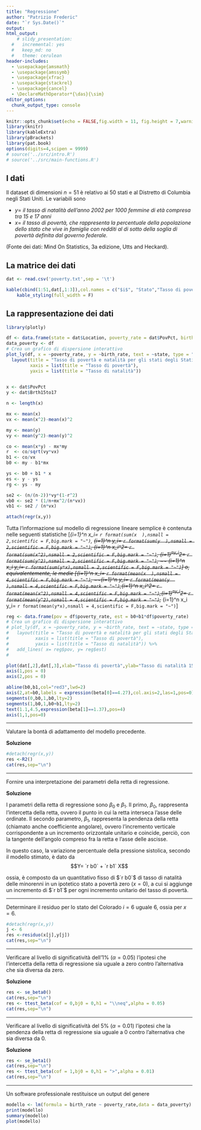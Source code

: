 ```yaml
---
title: "Regressione"
author: "Patrizio Frederic"
date: "`r Sys.Date()`"
output:
html_output:
    # slidy_presentation: 
  #   incremental: yes
  #   keep_md: no
  #   theme: cerulean
header-includes: 
  - \usepackage{amsmath}
  - \usepackage{amssymb}
  - \usepackage{xfrac}
  - \usepackage{stackrel}
  - \usepackage{cancel}
  - \DeclareMathOperator*{\das}{\sim}
editor_options: 
  chunk_output_type: console
---
```


```r

knitr::opts_chunk$set(echo = FALSE,fig.width = 11, fig.height = 7,warning = FALSE, message = FALSE)
library(knitr)
library(kableExtra)
library(pBrackets)
library(pat.book)
options(digits=4,scipen = 9999)
# source('../src/intro.R')
# source('../src/main-functions.R')

```

## I dati

Il dataset di dimensioni $n = 51$ è relativo ai 50 stati e al Distretto di Columbia negli Stati Uniti. Le variabili sono 

- $y =$ _il tasso di natalità dell'anno 2002 per 1000 femmine di età compresa tra 15 e 17 anni_  
- $x =$ _il tasso di povertà, che rappresenta la percentuale della popolazione dello stato che vive in famiglie con redditi al di sotto della soglia di povertà definita dal governo federale._ 

(Fonte dei dati: Mind On Statistics, 3a edizione, Utts and Heckard).

## La matrice dei dati


```r
dat <- read.csv('poverty.txt',sep = '\t')

kable(cbind(1:51,dat[,1:3]),col.names = c("$i$", "Stato","Tasso di povertà","Tasso di natalità 15-17"))%>%
    kable_styling(full_width = F)
```

## La rappresentazione dei dati

```r

library(plotly)

df <- data.frame(state = dat$Location, poverty_rate = dat$PovPct, birth_rate = dat$Brth15to17)
data_poverty <- df
# Crea un grafico di dispersione interattivo
plot_ly(df, x = ~poverty_rate, y = ~birth_rate, text = ~state, type = "scatter", mode = "markers") %>%
  layout(title = "Tasso di povertà e natalità per gli stati degli Stati Uniti (anno 2002)",
         xaxis = list(title = "Tasso di povertà"),
         yaxis = list(title = "Tasso di natalità")) 
  

x <- dat$PovPct
y <- dat$Brth15to17

n <- length(x)

mx <- mean(x)
vx <- mean(x^2)-mean(x)^2

my <- mean(y)
vy <- mean(y^2)-mean(y)^2

co <- mean(x*y) - mx*my
r  <- co/sqrt(vy*vx)
b1 <- co/vx
b0 <- my - b1*mx

ys <- b0 + b1 * x
es <- y - ys
rg <- ys - my

se2 <- (n/(n-2))*vy*(1-r^2) 
vb0 <- se2 * (1/n+mx^2/(n*vx)) 
vb1 <- se2 / (n*vx) 

attach(regr(x,y))
```

 Tutta l'informazione sul modello di regressione lineare semplice è contenuta nelle
seguenti statistiche
\[\sum_{i=1}^n x_i=      `r format(sum(x  ),nsmall = 2,scientific = F,big.mark = "~")`,
~~\sum_{i=1}^n y_i=      `r format(sum(y  ),nsmall = 2,scientific = F,big.mark = "~")`,
~~\sum_{i=1}^n x_i^2=    `r format(sum(x^2),nsmall = 2,scientific = F,big.mark = "~")`,
~~\sum_{i=1}^ny_i^2=     `r format(sum(y^2),nsmall = 2,scientific = F,big.mark = "~")`,
~~ \sum_{i=1}^n x_i y_i= `r format(sum(y*x),nsmall = 2,scientific = F,big.mark = "~")`\]
o, equivalentemente, le medie
\[\frac{1}{51}\sum_{i=1}^n x_i=      `r format(mean(x  ),nsmall = 4,scientific = F,big.mark = "~")`,
~~\frac{1}{51}\sum_{i=1}^n y_i=      `r format(mean(y  ),nsmall = 4,scientific = F,big.mark = "~")`,
~~\frac{1}{51}\sum_{i=1}^n x_i^2=    `r format(mean(x^2),nsmall = 4,scientific = F,big.mark = "~")`,
~~\frac{1}{51}\sum_{i=1}^ny_i^2=     `r format(mean(y^2),nsmall = 4,scientific = F,big.mark = "~")`,
~~ \frac{1}{51}\sum_{i=1}^n x_i y_i= `r format(mean(y*x),nsmall = 4,scientific = F,big.mark = "~")`\]


\begin{alignat*}{3}
 \bar x & =  \frac 1 n \sum_{i=1}^n x_i  = `r mx` &
\hat\sigma_X^2 & =  \frac 1 n \sum_{i=1}^n x_i^2 - \bar x^2  = `r vx` &\\
 \bar y & =  \frac 1 n \sum_{i=1}^n y_i   = `r my` &
\hat\sigma_Y^2 & =  \frac 1 n \sum_{i=1}^n y_i^2 - \bar y^2  = `r vy` &\\
 \text{cov}(x,y) & = \frac 1 n \sum_{i=1}^n x_iy_i -\bar x\bar y  = `r co` & 
r & = \frac{\text{cov}(x,y)}{\hat\sigma_X \hat\sigma_Y }  = `r r` &\\
\hat\beta_1 & = \frac{\text{cov}(x,y)}{\hat\sigma_X^2} = `r b1` & 
\hat\beta_0 & = \bar y  - \hat\beta_1\bar x = `r b0`. &\\
\hat\sigma_\varepsilon^2 & = \hat\sigma_Y^2(1-r^2)=`r vy*(1-r^2)` &
S_\varepsilon^2 & = \frac{n}{n-2}\hat\sigma_\varepsilon^2 = `r se2`\\
\hat\sigma_\varepsilon & = \hat\sigma_Y\sqrt{(1-r^2)}=`r sqrt(vy*(1-r^2))` & \qquad
S_\varepsilon & = \sqrt{\frac{n}{n-2}}\hat\sigma_\varepsilon = `r sqrt(se2)`\\
\end{alignat*}

```r

reg <- data.frame(pov = df$poverty_rate, est = b0+b1*df$poverty_rate)
# Crea un grafico di dispersione interattivo
# plot_ly(df, x = ~poverty_rate, y = ~birth_rate, text = ~state, type = "scatter", mode = "markers") %>%
#   layout(title = "Tasso di povertà e natalità per gli stati degli Stati Uniti (anno 2002)",
#          xaxis = list(title = "Tasso di povertà"),
#          yaxis = list(title = "Tasso di natalità")) %>%
#   add_lines( x= reg$pov, y= reg$est)
#   

plot(dat[,2],dat[,3],xlab="Tasso di povertà",ylab="Tasso di natalità 15-17",axes=F,xlim=c(0,25),ylim=c(0,40),pch=16,col="blue2")
axis(1,pos = 0)
axis(2,pos = 0)

abline(b0,b1,col="red3",lwd=2)
axis(2,at=b0,labels = expression(beta[0]==4.27),col.axis=2,las=1,pos=0)
segments(0,b0,1,b0,lty=2)
segments(1,b0,1,b0+b1,lty=2)
text(1.1,4.5,expression(beta[1]==1.37),pos=4)
axis(1,1,pos=0)
```

______________________________

Valutare la bontà di adattamento del modello precedente.

__Soluzione__

```r
#detach(regr(x,y))
res <-R2()
cat(res,sep="\n")
```


______________________________

Fornire una interpretazione dei parametri della retta di regressione.

__Soluzione__

I parametri della retta di regressione sono $\beta_{0}$ e $\beta_{1}$.
Il primo, $\beta_{0},$ rappresenta l'intercetta della retta,
ovvero il punto in cui la retta interseca l'asse delle ordinate.
Il secondo parametro, $\beta_{1}$, rappresenta la pendenza della
retta (chiamato anche coefficiente angolare), ovvero l'incremento
verticale corrispondente a un incremento orizzontale unitario e
coincide, perciò, con la tangente dell'angolo compreso fra la
retta e l'asse delle ascisse.

In questo caso, la variazione percentuale della pressione sistolica,
secondo il modello stimato, è dato da
$$Y= `r b0` + `r b1` X$$

ossia, è composto da un quantitativo fisso di $`r b0`$ di tasso di natalità delle minorenni in un ipotetico
stato a povertà zero ($x=0$), a cui si aggiunge un incremento di $`r b1`$ per ogni incremento unitario del tasso di povertà.

______________________________


Determinare il residuo per lo stato del Colorado $i=6$
uguale 6, ossia per $x=6$.


```r
#detach(regr(x,y))
j <- 6
res <-residuo(x[j],y[j])
cat(res,sep="\n")
```

______________________________

Verificare al livello di significatività dell'1% ($\alpha=0.05$)
l'ipotesi che l'intercetta della retta di regressione sia uguale a
zero contro l'alternativa che sia diversa da zero.

__Soluzione__
```r
res <- se_beta0()
cat(res,sep="\n")
res <- ttest_beta(cof = 0,bj0 = 0,h1 = "\\neq",alpha = 0.05)
cat(res,sep="\n")
```


______________________________


Verificare al livello di significatività del 5% ($\alpha=0.01$)
l'ipotesi che la pendenza della retta di regressione sia uguale a 0
contro l'alternativa che sia diversa da 0.

__Soluzione__

```r
res <- se_beta1()
cat(res,sep="\n")
res <- ttest_beta(cof = 1,bj0 = 0,h1 = ">",alpha = 0.01)
cat(res,sep="\n")
```


___________________________________


Un software professionale restituisce un output del genere

```r
modello <- lm(formula = birth_rate ~ poverty_rate,data = data_poverty)
print(modello)
summary(modello)
plot(modello)

```

